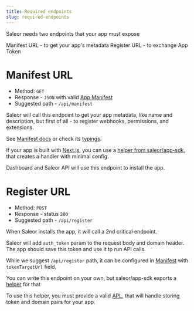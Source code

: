```yaml
---
title: Required endpoints
slug: required-endpoints
---
```


Saleor needs two endpoints that your app must expose

Manifest URL - to get your app's metadata
Register URL - to exchange App Token

# Manifest URL

- Method: `GET`
- Response - `JSON` with valid [App Manifest](https://docs.saleor.io/docs/3.x/developer/extending/apps/manifest)
- Suggested path - `/api/manifest`

Saleor will call this endpoint to get your app metadata, like name and description, but first of all - to register webhooks, permissions, and extensions.

See [Manifest docs](https://docs.saleor.io/docs/3.x/developer/extending/apps/manifest) or check its [typings](https://github.com/saleor/saleor-app-sdk/blob/main/src/types.ts#L67).

If your app is built with [Next.js](https://nextjs.org/), you can use a [helper from saleor/app-sdk](https://github.com/saleor/saleor-app-sdk/blob/main/docs/api-handlers.md#manifest-handler-factory), that creates a handler with minimal config.

Dashboard and Saleor API will use this endpoint to install the app.

# Register URL

- Method: `POST`
- Response - status `200`
- Suggested path - `/api/register`

When Saleor installs the app, it will call a 2nd critical endpoint.

Saleor will add `auth_token` param to the request body and domain header. The app should save this token and use it to run API calls.

While we suggest `/api/register` path, it can be configured in [Manifest](https://docs.saleor.io/docs/3.x/developer/extending/apps/manifest) with `tokenTargetUrl` field.

You can write this endpoint on your own, but saleor/app-sdk exports a [helper](https://github.com/saleor/saleor-app-sdk/blob/main/docs/api-handlers.md#app-register-handler-factory) for that

To use this helper, you must provide a valid [APL](https://github.com/saleor/saleor-app-sdk/blob/main/docs/apl.md), that will handle storing token and domain pairs for your app.
